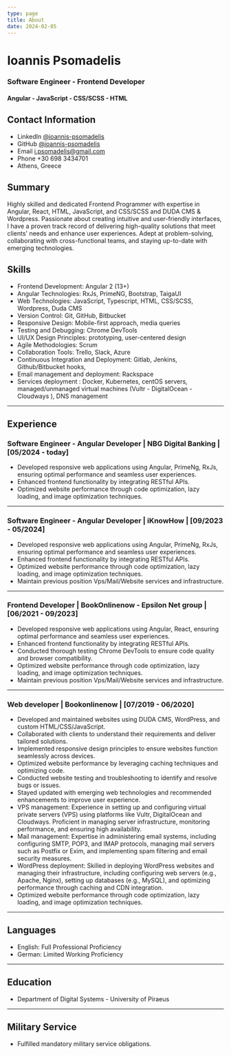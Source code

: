 ```yaml
---
type: page
title: About
date: 2024-02-05
---
```


# Ioannis Psomadelis

### Software Engineer - Frontend Developer

#### Angular - JavaScript - CSS/SCSS - HTML

##

## Contact Information

- LinkedIn [@ioannis-psomadelis](https://www.linkedin.com/in/ioannis-psomadelis/)
- GitHub [@ioannis-psomadelis](https://github.com/ioannis-psomadelis)
- Email i.psomadelis@gmail.com
- Phone +30 698 3434701
- Athens, Greece

## Summary

Highly skilled and dedicated Frontend Programmer with expertise in Angular, React, HTML, JavaScript, and CSS/SCSS and DUDA CMS & Wordpress. Passionate about creating intuitive and user-friendly interfaces, I have a proven track record of delivering high-quality solutions that meet clients' needs and enhance user experiences. Adept at problem-solving, collaborating with cross-functional teams, and staying up-to-date with emerging technologies.

## Skills

- Frontend Development: Angular 2 (13+)
- Angular Technologies: RxJs, PrimeNG, Bootstrap, TaigaUI
- Web Technologies: JavaScript, Typescript, HTML, CSS/SCSS, Wordpress, Duda CMS
- Version Control: Git, GitHub, Bitbucket
- Responsive Design: Mobile-first approach, media queries
- Testing and Debugging: Chrome DevTools
- UI/UX Design Principles: prototyping, user-centered design
- Agile Methodologies: Scrum
- Collaboration Tools: Trello, Slack, Azure
- Continuous Integration and Deployment: Gitlab, Jenkins, Github/Bitbucket hooks,
- Email management and deployment: Rackspace
- Services deployment : Docker, Kubernetes, centOS servers, managed/unmanaged virtual machines (Vultr - DigitalOcean - Cloudways ), DNS management

---

## Experience

### **Software Engineer - Angular Developer | NBG Digital Banking | \[05/2024 - today\]**

- Developed responsive web applications using Angular, PrimeNg, RxJs, ensuring optimal performance and seamless user experiences.
- Enhanced frontend functionality by integrating RESTful APIs.
- Optimized website performance through code optimization, lazy loading, and image optimization techniques.

---

### **Software Engineer - Angular Developer | iKnowHow | \[09/2023 - 05/2024\]**

- Developed responsive web applications using Angular, PrimeNg, RxJs, ensuring optimal performance and seamless user experiences.
- Enhanced frontend functionality by integrating RESTful APIs.
- Optimized website performance through code optimization, lazy loading, and image optimization techniques.
- Maintain previous position Vps/Mail/Website services and infrastructure.

---

### **Frontend Developer | BookOnlinenow - Epsilon Net group | \[06/2021 - 09/2023]**

- Developed responsive web applications using Angular, React, ensuring optimal performance and seamless user experiences.
- Enhanced frontend functionality by integrating RESTful APIs.
- Conducted thorough testing Chrome DevTools to ensure code quality and browser compatibility.
- Optimized website performance through code optimization, lazy loading, and image optimization techniques.
- Maintain previous position Vps/Mail/Website services and infrastructure.

---

### **Web developer | Bookonlinenow | \[07/2019 - 06/2020\]**

- Developed and maintained websites using DUDA CMS, WordPress, and custom HTML/CSS/JavaScript.
- Collaborated with clients to understand their requirements and deliver tailored solutions.
- Implemented responsive design principles to ensure websites function seamlessly across devices.
- Optimized website performance by leveraging caching techniques and optimizing code.
- Conducted website testing and troubleshooting to identify and resolve bugs or issues.
- Stayed updated with emerging web technologies and recommended enhancements to improve user experience.
- VPS management: Experience in setting up and configuring virtual private servers (VPS) using platforms like Vultr, DigitalOcean and Cloudways. Proficient in managing server infrastructure, monitoring performance, and ensuring high availability.
- Mail management: Expertise in administering email systems, including configuring SMTP, POP3, and IMAP protocols, managing mail servers such as Postfix or Exim, and implementing spam filtering and email security measures.
- WordPress deployment: Skilled in deploying WordPress websites and managing their infrastructure, including configuring web servers (e.g., Apache, Nginx), setting up databases (e.g., MySQL), and optimizing performance through caching and CDN integration.
- Optimized website performance through code optimization, lazy loading, and image optimization techniques.

---

## Languages

- English: Full Professional Proficiency
- German: Limited Working Proficiency

---

## Education

- Department of Digital Systems - University of Piraeus

---

## Military Service

- Fulfilled mandatory military service obligations.
